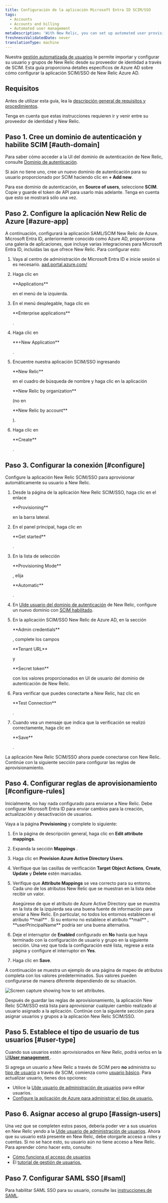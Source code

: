 ```yaml
---
title: Configuración de la aplicación Microsoft Entra ID SCIM/SSO
tags:
  - Accounts
  - Accounts and billing
  - Automated user management
metaDescription: 'With New Relic, you can set up automated user provisioning and management for Azure Active Directory (AD) SSO.'
freshnessValidatedDate: never
translationType: machine
---
```


Nuestra [gestión automatizada de usuarios](/docs/accounts/accounts/automated-user-management/automated-user-provisioning-single-sign) le permite importar y configurar su usuario y grupos de New Relic desde su proveedor de identidad a través de SCIM. Esta guía proporciona detalles específicos de Azure AD sobre cómo configurar la aplicación SCIM/SSO de New Relic Azure AD.

## Requisitos

Antes de utilizar esta guía, lea la [descripción general de requisitos y procedimientos](/docs/assign-users-automated-provisioning-allow-single-sign#requirements).

Tenga en cuenta que estas instrucciones requieren ir y venir entre su proveedor de identidad y New Relic.

## Paso 1. Cree un dominio de autenticación y habilite SCIM [#auth-domain]

Para saber cómo acceder a la UI del dominio de autenticación de New Relic, consulte [Dominio de autenticación](/docs/accounts/accounts-billing/new-relic-one-user-management/authentication-domains-saml-sso-scim-more/#ui).

Si aún no tiene uno, cree un nuevo dominio de autenticación para su usuario proporcionado por SCIM haciendo clic en <DNT>**+ Add new**</DNT>.

Para ese dominio de autenticación, en <DNT>**Source of users**</DNT>, seleccione <DNT>**SCIM**</DNT>. Copie y guarde el token de API para usarlo más adelante. Tenga en cuenta que esto se mostrará sólo una vez.

## Paso 2. Configure la aplicación New Relic de Azure [#azure-app]

A continuación, configurará la aplicación SAML/SCIM New Relic de Azure. Microsoft Entra ID, anteriormente conocido como Azure AD, proporciona una galería de aplicaciones, que incluye varias integraciones para Microsoft Entra ID, incluidas las que ofrece New Relic. Para configurar esto:

1. Vaya al centro de administración de Microsoft Entra ID e inicie sesión si es necesario. [aad.portal.azure.com/](https://aad.portal.azure.com/)

2. Haga clic en

   <DNT>
     **Applications**
   </DNT>

   en el menú de la izquierda.

3. En el menú desplegable, haga clic en

   <DNT>
     **Enterprise applications**
   </DNT>

   .

4. Haga clic en

   <DNT>
     **+New Application**
   </DNT>

   .

5. Encuentre nuestra aplicación SCIM/SSO ingresando

   <DNT>
     **New Relic**
   </DNT>

   en el cuadro de búsqueda de nombre y haga clic en la aplicación

   <DNT>
     **New Relic by organization**
   </DNT>

   (no en

   <DNT>
     **New Relic by account**
   </DNT>

   ).

6. Haga clic en

   <DNT>
     **Create**
   </DNT>

   .

## Paso 3. Configurar la conexión [#configure]

Configure la aplicación New Relic SCIM/SSO para aprovisionar automáticamente su usuario a New Relic.

1. Desde la página de la aplicación New Relic SCIM/SSO, haga clic en el enlace

   <DNT>
     **Provisioning**
   </DNT>

   en la barra lateral.

2. En el panel principal, haga clic en

   <DNT>
     **Get started**
   </DNT>

   .

3. En la lista de selección

   <DNT>
     **Provisioning Mode**
   </DNT>

   , elija

   <DNT>
     **Automatic**
   </DNT>

   .

4. En [UIde usuario del dominio de autenticación](/docs/accounts/accounts-billing/new-relic-one-user-management/authentication-domains-saml-sso-scim-more) de New Relic, configure un nuevo dominio con [SCIM habilitado](/docs/accounts/accounts-billing/new-relic-one-user-management/authentication-domains-saml-sso-scim-more#source-users).

5. En la aplicación SCIM/SSO New Relic de Azure AD, en la sección

   <DNT>
     **Admin credentials**
   </DNT>

   , complete los campos

   <DNT>
     **Tenant URL**
   </DNT>

   y

   <DNT>
     **Secret token**
   </DNT>

   con los valores proporcionados en UI de usuario del dominio de autenticación de New Relic.

6. Para verificar que puedes conectarte a New Relic, haz clic en

   <DNT>
     **Test Connection**
   </DNT>

   .

7. Cuando vea un mensaje que indica que la verificación se realizó correctamente, haga clic en

   <DNT>
     **Save**
   </DNT>

   .

La aplicación New Relic SCIM/SSO ahora puede conectarse con New Relic. Continúe con la siguiente sección para configurar las reglas de aprovisionamiento.

## Paso 4. Configurar reglas de aprovisionamiento [#configure-rules]

Inicialmente, no hay nada configurado para enviarse a New Relic. Debe configurar Microsoft Entra ID para enviar cambios para la creación, actualización y desactivación de usuarios.

Vaya a la página <DNT>**Provisioning**</DNT> y complete lo siguiente:

1. En la página de descripción general, haga clic en <DNT>**Edit attribute mappings**</DNT>.

2. Expanda la sección <DNT>**Mappings**</DNT> .

3. Haga clic en <DNT>**Provision Azure Active Directory Users**</DNT>.

4. Verifique que las casillas de verificación <DNT>**Target Object Actions**</DNT>, <DNT>**Create**</DNT>, <DNT>**Update**</DNT> y <DNT>**Delete**</DNT> estén marcadas.

5. Verifique que <DNT>**Attribute Mappings**</DNT> se vea correcto para su entorno. Cada uno de los atributos New Relic que se muestran en la lista debe recibir un valor.

   <Callout variant="tip">
     Asegúrese de que el atributo de Azure Active Directory que se muestra en la lista de la izquierda sea una buena fuente de información para enviar a New Relic. En particular, no todos los entornos establecen el atributo <DNT>**mail**</DNT> . Si su entorno no establece el atributo <DNT>**mail**</DNT> , <DNT>**userPrincipalName**</DNT> podría ser una buena alternativa.
   </Callout>

6. Deje el interruptor de <DNT>**Enabled**</DNT> configurado en <DNT>**No**</DNT> hasta que haya terminado con la configuración de usuario y grupo en la siguiente sección. Una vez que toda la configuración esté lista, regrese a esta página y configure el interruptor en <DNT>**Yes**</DNT>.

7. Haga clic en <DNT>**Save**</DNT>.

A continuación se muestra un ejemplo de una página de mapeo de atributos completa con los valores predeterminados. Sus valores pueden configurarse de manera diferente dependiendo de su situación.

<img
  title="Azure_AD_Provisioning_Attribute_Mapping.png"
  alt="Screen capture showing how to set attributes."
  src="/images/accounts_screenshot-crop_Azure-AD-attribute-mapping.webp"
/>

Después de guardar las reglas de aprovisionamiento, la aplicación New Relic SCIM/SSO está lista para aprovisionar cualquier cambio realizado al usuario asignado a la aplicación. Continúe con la siguiente sección para asignar usuarios y grupos a la aplicación New Relic SCIM/SSO.

## Paso 5. Establece el tipo de usuario de tus usuarios [#user-type]

Cuando sus usuarios estén aprovisionados en New Relic, podrá verlos en la [UI<DNT>**User management**</DNT> ](/docs/accounts/accounts-billing/new-relic-one-user-management/user-management-ui-and-tasks#where).

Si agrega un usuario a New Relic a través de SCIM pero **no** administra su [tipo de usuario](/docs/accounts/accounts-billing/new-relic-one-user-management/user-type) a través de SCIM, comienza como [usuario básico](/docs/accounts/accounts-billing/new-relic-one-user-management/user-type). Para actualizar usuario, tienes dos opciones:

* Utilice la [UIde usuario de administración de usuarios](/docs/accounts/accounts-billing/new-relic-one-user-management/user-management-ui-and-tasks#edit-user-type) para editar usuarios.
* [Configure la aplicación de Azure para administrar el tipo de usuario.](/docs/accounts/accounts-billing/new-relic-one-user-management/authentication-domains-saml-sso-scim-more/#manage-user-type-scim)

## Paso 6. Asignar acceso al grupo [#assign-users]

Una vez que se completen estos pasos, debería poder ver a sus usuarios en New Relic yendo a la [UIde usuario de administración de usuarios](/docs/accounts/accounts-billing/new-relic-one-user-management/user-management-ui-and-tasks#where). Ahora que su usuario está presente en New Relic, debe otorgarle acceso a roles y cuentas. Si no se hace esto, su usuario aún no tiene acceso a New Relic. Para aprender cómo hacer esto, consulte:

* [Cómo funciona el acceso de usuarios](/docs/accounts/accounts-billing/new-relic-one-user-management/user-management-concepts#understand-concepts)
* El [tutorial de gestión de usuarios.](/docs/accounts/accounts-billing/new-relic-one-user-management/tutorial-add-new-user-groups-roles-new-relic-one-user-model/)

## Paso 7. Configurar SAML SSO [#saml]

Para habilitar SAML SSO para su usuario, consulte las [instrucciones de SAML](/docs/accounts/accounts-billing/new-relic-one-user-management/authentication-domains-saml-sso-scim-more/#authentication).
